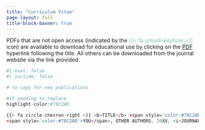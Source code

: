 ```yaml
---
title: "Curriculum Vitae"
page-layout: full
title-block-banner: true
---
```


PDFs that are not open access (indicated by the <span style='color:#78C2AD'>{{< fa unlock-keyhole >}}</span> icon) are available to download for educational use by clicking on the [PDF]() hyperlink following the title. All others can be downloaded from the journal website via the link provided.

```r
#| eval: false
#| include: false

# to copy for new publications

#if needing to replace
highlight-color:#78C2AD

{{< fa circle-chevron-right >}} <b>TITLE</b> <span style='color:#78C2AD'>{{< fa unlock-keyhole >}}</span><br/>
<span style='color:#78C2AD'>YOU</span>, OTHER AUTHORS. 20XX. <i>JOURNAL</i>. <a href="doi url">doi:the-doi</a>. <br>
  
```

